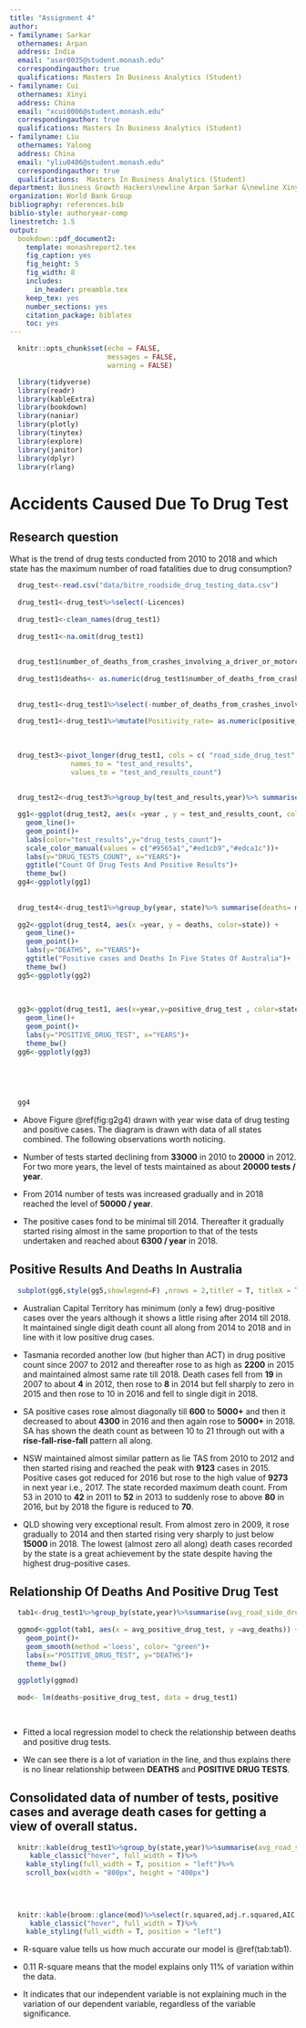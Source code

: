 ```yaml
---
title: "Assignment 4"
author:
- familyname: Sarkar
  othernames: Arpan
  address: India
  email: "asar0035@student.monash.edu"
  correspondingauthor: true
  qualifications: Masters In Business Analytics (Student) 
- familyname: Cui
  othernames: Xinyi
  address: China
  email: "xcui0006@student.monash.edu"
  correspondingauthor: true
  qualifications: Masters In Business Analytics (Student) 
- familyname: Liu
  othernames: Yalong
  address: China
  email: "yliu0406@student.monash.edu"
  correspondingauthor: true
  qualifications:  Masters In Business Analytics (Student)
department: Business Growth Hackers\newline Arpan Sarkar &\newline Xinyi Cui &\newline Yalong Liu
organization: World Bank Group
bibliography: references.bib
biblio-style: authoryear-comp
linestretch: 1.5
output:
  bookdown::pdf_document2:
    template: monashreport2.tex
    fig_caption: yes
    fig_height: 5
    fig_width: 8
    includes:
      in_header: preamble.tex
    keep_tex: yes
    number_sections: yes
    citation_package: biblatex
    toc: yes
---
```

  
```r
  knitr::opts_chunk$set(echo = FALSE, 
                        messages = FALSE, 
                        warning = FALSE)
```
  
  

```r
  library(tidyverse)
  library(readr)
  library(kableExtra)
  library(bookdown)
  library(naniar)
  library(plotly)
  library(tinytex)
  library(explore)
  library(janitor)
  library(dplyr)
  library(rlang)
```
  
  
  
\section*{Analysis Of Road Accident Fatalties Due To Drug Consumption}
  
# Accidents Caused Due To Drug Test
\clearpage
## Research question
  
What is the trend of drug tests conducted from 2010 to 2018 and which state has the maximum number of road fatalities due to drug consumption?
  
```r
  drug_test<-read.csv("data/bitre_roadside_drug_testing_data.csv")
  
  drug_test1<-drug_test%>%select(-Licences)
  
  drug_test1<-clean_names(drug_test1)
  
  drug_test1<-na.omit(drug_test1)
  
  
  drug_test1$number_of_deaths_from_crashes_involving_a_driver_or_motorcycle_rider_who_had_an_illegal_drug_in_their_system<- as.numeric(drug_test1$number_of_deaths_from_crashes_involving_a_driver_or_motorcycle_rider_who_had_an_illegal_drug_in_their_system)
  
  drug_test1$deaths<- as.numeric(drug_test1$number_of_deaths_from_crashes_involving_a_driver_or_motorcycle_rider_who_had_an_illegal_drug_in_their_system)
  
  
  drug_test1<-drug_test1%>%select(-number_of_deaths_from_crashes_involving_a_driver_or_motorcycle_rider_who_had_an_illegal_drug_in_their_system)
  
  drug_test1<-drug_test1%>%mutate(Positivity_rate= as.numeric(positive_drug_test/road_side_drug_test , na.rm=T)*100)
  
  
  
  drug_test3<-pivot_longer(drug_test1, cols = c( "road_side_drug_test":"positive_drug_test"),
               names_to = "test_and_results",
               values_to = "test_and_results_count")
  
  
  drug_test2<-drug_test3%>%group_by(test_and_results,year)%>% summarise(test_and_results_count= mean(test_and_results_count,na.rm=T))
```
  
  
  
  
```r
  
  gg1<-ggplot(drug_test2, aes(x =year , y = test_and_results_count, color=test_and_results)) + 
    geom_line()+
    geom_point()+
    labs(color="test_results",y="drug_tests_count")+
    scale_color_manual(values = c("#9565a1","#ed1cb9","#edca1c"))+
    labs(y="DRUG_TESTS_COUNT", x="YEARS")+
    ggtitle("Count Of Drug Tests And Positive Results")+
    theme_bw()
  gg4<-ggplotly(gg1)
  
  
  drug_test4<-drug_test1%>%group_by(year, state)%>% summarise(deaths= mean(deaths,na.rm=T))
  
  gg2<-ggplot(drug_test4, aes(x =year, y = deaths, color=state)) + 
    geom_line()+
    geom_point()+
    labs(y="DEATHS", x="YEARS")+
    ggtitle("Positive cases and Deaths In Five States Of Australia")+
    theme_bw()
  gg5<-ggplotly(gg2)
  
  
  
  gg3<-ggplot(drug_test1, aes(x=year,y=positive_drug_test , color=state)) + 
    geom_line()+
    geom_point()+
    labs(y="POSITIVE_DRUG_TEST", x="YEARS")+
    theme_bw()
  gg6<-ggplotly(gg3)  
  
  
  
  
```
  
  
```r
  gg4
```
  
- Above Figure \@ref(fig:g2g4)  drawn with year wise data of drug testing and positive cases. The diagram is drawn with data of all states combined. The following observations worth noticing.
  
- Number of tests started declining from **33000** in 2010 to **20000** in 2012. For two more years, the level of tests maintained as about **20000 tests / year**.
  
- From 2014 number of tests was increased gradually and in 2018 reached the level of **50000 / year**.
  
- The positive cases fond to be minimal till 2014. Thereafter it gradually started rising almost in the same proportion to that of the tests undertaken and reached about **6300 / year** in 2018.
  
  
## Positive Results And Deaths In Australia
```r
  subplot(gg6,style(gg5,showlegend=F) ,nrows = 2,titleY = T, titleX = T, margin = 0.14)
```
- Australian Capital Territory has minimum (only a few) drug-positive cases over the years although it shows a little rising after 2014 till 2018. It maintained single digit death count all along from 2014 to 2018 and in line with it low positive drug cases.
  
- Tasmania recorded another low (but higher than ACT) in drug positive count since 2007 to 2012 and thereafter rose to as high as **2200** in 2015 and maintained almost same rate till 2018. Death cases fell from **19** in 2007 to about **4** in 2012, then rose to **8** in 2014 but fell sharply to zero in 2015 and then rose to 10 in 2016 and fell to single digit in 2018.
  
- SA positive cases rose almost diagonally till **600** to **5000+** and then it decreased to about **4300** in 2016 and then again rose to **5000+** in 2018. SA has shown the death count as between 10 to 21 through out with a **rise-fall-rise-fall** pattern all along.
  
- NSW maintained almost similar pattern as lie TAS from 2010 to 2012 and then started rising and reached the peak with **9123** cases in 2015. Positive cases got reduced for 2016 but rose to the high value of **9273** in next year i.e., 2017. The state recorded maximum death count. From 53 in 2010 to **42** in 2011 to **52** in 2013 to suddenly rose to above **80** in 2016, but by 2018 the figure is reduced to **70**.
  
- QLD showing very exceptional result. From almost zero in 2009, it rose gradually to 2014 and then started rising very sharply to just below **15000** in 2018. The lowest (almost zero all along) death cases recorded by the state is a great achievement by the state despite having the highest drug-positive cases.
  
\clearpage
## Relationship Of Deaths And Positive Drug Test
  
```r
  tab1<-drug_test1%>%group_by(state,year)%>%summarise(avg_road_side_drug_test=mean(road_side_drug_test), avg_positive_drug_test= mean(positive_drug_test), avg_deaths=mean(deaths))%>%arrange(-avg_deaths)
  
  ggmod<-ggplot(tab1, aes(x = avg_positive_drug_test, y =avg_deaths)) +
    geom_point()+
    geom_smooth(method ='loess', color= "green")+
    labs(x="POSITIVE_DRUG_TEST", y="DEATHS")+
    theme_bw()
  
  ggplotly(ggmod)
  
  mod<- lm(deaths~positive_drug_test, data = drug_test1)
  
  
```
  
- Fitted a local regression model to check the relationship between deaths and positive drug tests.
  
- We can see there is a lot of variation in the line, and thus explains there is no linear relationship between **DEATHS** and **POSITIVE DRUG TESTS**.
  
  
## Consolidated data of number of tests, positive cases and average death cases for getting a view of overall status.
  
```r
  knitr::kable(drug_test1%>%group_by(state,year)%>%summarise(avg_road_side_drug_test=mean(road_side_drug_test), avg_positive_drug_test= mean(positive_drug_test), avg_deaths=mean(deaths))%>%arrange(-avg_deaths), caption = "Tabular representation of consolidated data")%>%
     kable_classic("hover", full_width = T)%>%
    kable_styling(full_width = T, position = "left")%>%
    scroll_box(width = "800px", height = "400px")
  
  
  
```
  
  
```r
  knitr::kable(broom::glance(mod)%>%select(r.squared,adj.r.squared,AIC,BIC,deviance), caption = "Model Statistics")%>%
     kable_classic("hover", full_width = T)%>%
    kable_styling(full_width = T, position = "left")
```
  
  - R-square value tells us how much accurate our model is \@ref(tab:tab1).
  
  - 0.11 R-square means that the model explains only 11% of variation within the data.
  
  - It indicates that our independent variable is not explaining much in the variation of our dependent variable, regardless of the variable significance.

















